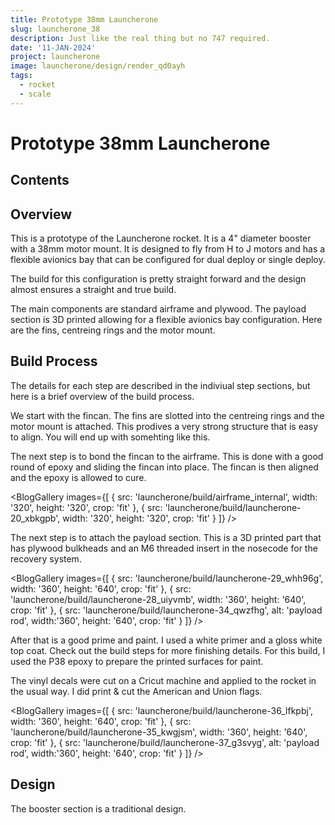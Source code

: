```yaml
---
title: Prototype 38mm Launcherone
slug: launcherone_38
description: Just like the real thing but no 747 required.
date: '11-JAN-2024'
project: launcherone
image: launcherone/design/render_qd0ayh
tags:
  - rocket
  - scale
---
```


# Prototype 38mm Launcherone

## Contents

## Overview

This is a prototype of the Launcherone rocket. It is a 4" diameter booster with
a 38mm motor mount. It is designed to fly from H to J motors and has a flexible
avionics bay that can be configured for dual deploy or single deploy.

The build for this configuration is pretty straight forward and the design almost
ensures a straight and true build.

The main components are standard airframe and plywood. The payload section is 3D printed
allowing for a flexible avionics bay configuration. Here are the fins, centreing rings and
the motor mount.

<BlogImage src='launcherone/build/parts' alt='parts' width='240' height='240' />

## Build Process

The details for each step are described in the indiviual step sections, but here is a brief
overview of the build process.

We start with the fincan. The fins are slotted into the centreing rings and the motor mount
is attached. This prodives a very strong structure that is easy to align. You will end up
with somehting like this.

<BlogImage
  src='launcherone/build/fincan_complete'
  alt='fincan'
  width='240'
  height='240'
/>

The next step is to bond the fincan to the airframe. This is done with a good round of epoxy
and sliding the fincan into place. The fincan is then aligned and the epoxy is allowed to cure.

<BlogGallery
  images={[
    {
      src: 'launcherone/build/airframe_internal',
      width: '320',
      height: '320',
      crop: 'fit'
    },
    {
      src: 'launcherone/build/launcherone-20_xbkgpb',
      width: '320',
      height: '320',
      crop: 'fit'
    }
  ]}
/>

The next step is to attach the payload section. This is a 3D printed part that has plywood bulkheads
and an M6 threaded insert in the nosecode for the recovery system.

<BlogGallery
  images={[
    {
      src: 'launcherone/build/launcherone-29_whh96g',
      width: '360',
      height: '640',
      crop: 'fit'
    },
    {
      src: 'launcherone/build/launcherone-28_uiyvmb',
      width: '360',
      height: '640',
      crop: 'fit'
    },
    {
      src: 'launcherone/build/launcherone-34_qwzfhg',
      alt: 'payload rod',
      width:'360',
      height: '640',
      crop: 'fit'
    }
  ]}
/>

After that is a good prime and paint. I used a white primer and a gloss white top coat. Check out the build
steps for more finishing details. For this build, I used the P38 epoxy to prepare the printed surfaces
for paint.

<BlogImage
  src='launcherone/build/garden'
  alt='primed'
  width='3024'
  height='4032'
  crop='fill'
/>

 The vinyl decals were cut on a Cricut machine and applied to the rocket in the usual way. I did print & cut
 the American and Union flags.

 <BlogGallery
  images={[
    {
      src: 'launcherone/build/launcherone-36_lfkpbj',
      width: '360',
      height: '640',
      crop: 'fit'
    },
    {
      src: 'launcherone/build/launcherone-35_kwgjsm',
      width: '360',
      height: '640',
      crop: 'fit'
    },
    {
      src: 'launcherone/build/launcherone-37_g3svyg',
      alt: 'payload rod',
      width:'360',
      height: '640',
      crop: 'fit'
    }
  ]}
/>

## Design

The booster section is a traditional design.

<BlogImage
  src='launcherone/design/launcherone_section_eyayek'
  alt='section'
  width='1035'
  height='212' 
/>